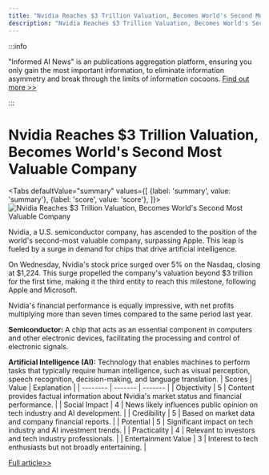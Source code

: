 ```yaml
---
title: "Nvidia Reaches $3 Trillion Valuation, Becomes World's Second Most Valuable Company"
description: "Nvidia Reaches $3 Trillion Valuation, Becomes World's Second Most Valuable Company"
---
```



:::info

"Informed AI News" is an publications aggregation platform, ensuring you only gain the most important information, to eliminate information asymmetry and break through the limits of information cocoons.  [Find out more >>](/docs/guides)

:::

# Nvidia Reaches $3 Trillion Valuation, Becomes World's Second Most Valuable Company


<Tabs
	defaultValue="summary"
	values={[
	{label: 'summary', value: 'summary'},
	{label: 'score', value: 'score'},
]}>
<TabItem value="summary">
<img
  src="https://image.informedainews.com/2024/06/07/AI-ipN-1717727605-0.jpg"
  alt="Nvidia Reaches $3 Trillion Valuation, Becomes World's Second Most Valuable Company"
/>



Nvidia, a U.S. semiconductor company, has ascended to the position of the world's second-most valuable company, surpassing Apple. This leap is fueled by a surge in demand for chips that drive artificial intelligence.

On Wednesday, Nvidia's stock price surged over 5% on the Nasdaq, closing at $1,224. This surge propelled the company's valuation beyond $3 trillion for the first time, making it the third entity to reach this milestone, following Apple and Microsoft.

Nvidia's financial performance is equally impressive, with net profits multiplying more than seven times compared to the same period last year.

**Semiconductor:** A chip that acts as an essential component in computers and other electronic devices, facilitating the processing and control of electronic signals.

**Artificial Intelligence (AI):** Technology that enables machines to perform tasks that typically require human intelligence, such as visual perception, speech recognition, decision-making, and language translation.
</TabItem>
<TabItem value="score">
	| Scores     | Value   | Explanation |
	| -------- | ------- | ------- |
	| Objectivity  | 5    | Content provides factual information about Nvidia's market status and financial performance.    |
	| Social Impact | 4     | News likely influences public opinion on tech industry and AI development.    |
	| Credibility    | 5    | Based on market data and company financial reports.    |
	| Potential    | 5    | Significant impact on tech industry and AI investment trends.    |
	| Practicality    | 4    | Relevant to investors and tech industry professionals.    |
	| Entertainment Value    | 3    | Interest to tech enthusiasts but not broadly entertaining.    |
</TabItem>
</Tabs>

[Full article>>](https://www3.nhk.or.jp/nhkworld/en/news/20240606_13/)
